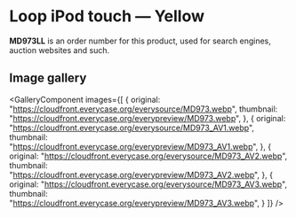 
# Loop iPod touch — Yellow

<Callout type='info' emoji='👉🏻'>**MD973LL** is an order number for this product, used for search engines, auction websites and such.</Callout>

## Image gallery

<GalleryComponent
    images={[
      {
        original: "https://cloudfront.everycase.org/everysource/MD973.webp",
        thumbnail: "https://cloudfront.everycase.org/everypreview/MD973.webp",
      },
      {
        original: "https://cloudfront.everycase.org/everysource/MD973_AV1.webp",
        thumbnail: "https://cloudfront.everycase.org/everypreview/MD973_AV1.webp",
      },
      {
        original: "https://cloudfront.everycase.org/everysource/MD973_AV2.webp",
        thumbnail: "https://cloudfront.everycase.org/everypreview/MD973_AV2.webp",
      },
      {
        original: "https://cloudfront.everycase.org/everysource/MD973_AV3.webp",
        thumbnail: "https://cloudfront.everycase.org/everypreview/MD973_AV3.webp",
      }
    ]}
  />
